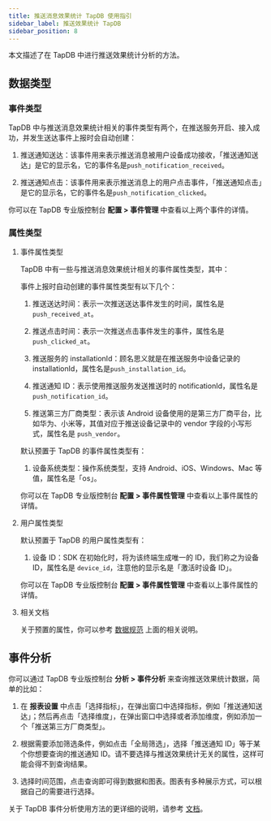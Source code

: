 ```yaml
---
title: 推送消息效果统计 TapDB 使用指引
sidebar_label: 推送效果统计 TapDB
sidebar_position: 8
---
```


本文描述了在 TapDB 中进行推送效果统计分析的方法。

## 数据类型

### 事件类型

TapDB 中与推送消息效果统计相关的事件类型有两个，在推送服务开启、接入成功，并发生送达事件上报时会自动创建：

1. 推送通知送达：该事件用来表示推送消息被用户设备成功接收，「推送通知送达」是它的显示名，它的事件名是`push_notification_received`。

2. 推送通知点击：该事件用来表示推送消息上的用户点击事件，「推送通知点击」是它的显示名，它的事件名是`push_notification_clicked`。

你可以在 TapDB 专业版控制台 **配置 > 事件管理** 中查看以上两个事件的详情。

### 属性类型

1. 事件属性类型

   TapDB 中有一些与推送消息效果统计相关的事件属性类型，其中：

   事件上报时自动创建的事件属性类型有以下几个：

   1. 推送送达时间：表示一次推送送达事件发生的时间，属性名是 `push_received_at`。

   2. 推送点击时间：表示一次推送点击事件发生的事件，属性名是 `push_clicked_at`。

   3. 推送服务的 installationId：顾名思义就是在推送服务中设备记录的 installationId，属性名是`push_installation_id`。

   4. 推送通知 ID：表示使用推送服务发送推送时的 notificationId，属性名是 `push_notification_id`。

   5. 推送第三方厂商类型：表示该 Android 设备使用的是第三方厂商平台，比如华为、小米等，其值对应于推送设备记录中的 vendor 字段的小写形式，属性名是 `push_vendor`。

   默认预置于 TapDB 的事件属性类型有：

   1. 设备系统类型：操作系统类型，支持 Android、iOS、Windows、Mac 等值，属性名是「os」。

   你可以在 TapDB 专业版控制台 **配置 > 事件属性管理** 中查看以上事件属性的详情。

2. 用户属性类型

   默认预置于 TapDB 的用户属性类型有：

   1. 设备 ID：SDK 在初始化时，将为该终端生成唯一的 ID，我们称之为设备 ID，属性名是 `device_id`，注意他的显示名是「激活时设备 ID」。

   你可以在 TapDB 专业版控制台 **配置 > 事件属性管理** 中查看以上事件属性的详情。

3. 相关文档

   关于预置的属性，你可以参考 [数据规范](https://www.tapdb.com/docs/sdk/数据规范) 上面的相关说明。

## 事件分析

你可以通过 TapDB 专业版控制台 **分析 > 事件分析** 来查询推送效果统计数据，简单的比如：

1. 在 **报表设置** 中点击「选择指标」，在弹出窗口中选择指标，例如「推送通知送达」；然后再点击「选择维度」，在弹出窗口中选择或者添加维度，例如添加一个「推送第三方厂商类型」。

2. 根据需要添加筛选条件，例如点击「全局筛选」，选择「推送通知 ID」等于某个你想要查询的推送通知 ID。请不要选择与推送效果统计无关的属性，这样可能会得不到查询结果。

3. 选择时间范围，点击查询即可得到数据和图表。图表有多种展示方式，可以根据自己的需要进行选择。

关于 TapDB 事件分析使用方法的更详细的说明，请参考 [文档](https://www.tapdb.com/docs/features/customEvent/eventAnalyse)。
